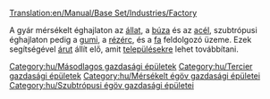 [[Translation:en/Manual/Base Set/Industries/Factory]]

{{hu/Gazdasági épületek|név=Gyár
|kép=en/Factory.png
|caption=Mérsékelt égövi
|image2=Tropic Factory.png
|caption2=Szubtrópusi
|klíma=[[hu/Manual/Éghajlatok#Mérsékelt|mérsékelt]], [[hu/Manual/Éghajlatok#Szubtrópusi|szubtrópusi]].
|elfogad=csak mérsékelt éghajlaton:[[hu/Manual/Base Set/Cargos/Állat|állatot]], [[hu/Manual/Base Set/Cargos/Búza|búzát]] és [[hu/Manual/Base Set/Cargos/Acél|acélt]];<br/>csak szubtrópusi éghajlaton: [[hu/Manual/Base Set/Cargos/Gumi|gumit]], [[hu/Manual/Base Set/Cargos/Rézérc|rézércet]], [[hu/Manual/Base Set/Cargos/Fa|fát]].
|előállít=[[hu/Manual/Base Set/Cargos/Áru|árut]].
|megjegyzés= nincs jelen a [[hu/Manual/Éghajlatok#Szubarktikus|szubarktikus]] éghajlaton és [[hu/Manual/Éghajlatok#Játékvilág|Játékvilágban]].
}}
A gyár mérsékelt éghajlaton az [[hu/Manual/Base Set/Cargos/Állat|állat]], a [[hu/Manual/Base Set/Cargos/Búza|búza]] és az [[hu/Manual/Base Set/Cargos/Acél|acél]], szubtrópusi éghajlaton pedig a [[hu/Manual/Base Set/Cargos/Gumi|gumi]], a [[hu/Manual/Base Set/Cargos/Rézérc|rézérc]], és a [[hu/Manual/Base Set/Cargos/Fa|fa]] feldolgozó üzeme. Ezek segítségével [[hu/Manual/Base Set/Cargos/Áru|árut]] állít elő, amit [[hu/Manual/Települések|településekre]] lehet továbbítani.

{{hu/Navbox Gazdasági épületek}}

[[Category:hu/Másodlagos gazdasági épületek]]
[[Category:hu/Tercier gazdasági épületek]]
[[Category:hu/Mérsékelt égöv gazdasági épületei]]
[[Category:hu/Szubtrópusi égöv gazdasági épületei]]